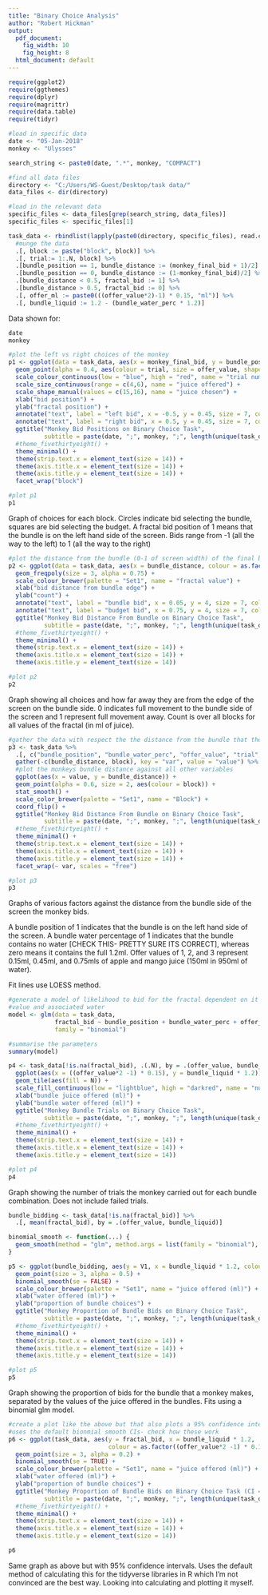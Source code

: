 ```yaml
---
title: "Binary Choice Analysis"
author: "Robert Hickman"
output:
  pdf_document:
    fig_width: 10
    fig_height: 8
  html_document: default
---
```

```r
require(ggplot2)
require(ggthemes)
require(dplyr)
require(magrittr)
require(data.table)
require(tidyr)
```

```r
#load in specific data
date <- "05-Jan-2018"
monkey <- "Ulysses"

search_string <- paste0(date, ".*", monkey, "COMPACT")

#find all data files
directory <- "C:/Users/WS-Guest/Desktop/task data/"
data_files <- dir(directory)

#load in the relevant data
specific_files <- data_files[grep(search_string, data_files)]
specific_files <- specific_files[1]

task_data <- rbindlist(lapply(paste0(directory, specific_files), read.csv, na.strings = "NaN"), idcol = "block") %>%
  #munge the data
  .[, block := paste("block", block)] %>%
  .[, trial:= 1:.N, block] %>%
  .[bundle_position == 1, bundle_distance := (monkey_final_bid + 1)/2] %>%
  .[bundle_position == 0, bundle_distance := (1-monkey_final_bid)/2] %>%
  .[bundle_distance < 0.5, fractal_bid := 1] %>%
  .[bundle_distance > 0.5, fractal_bid := 0] %>%
  .[, offer_ml := paste0(((offer_value*2)-1) * 0.15, "ml")] %>%
  .[, bundle_liquid := 1.2 - (bundle_water_perc * 1.2)]

```

Data shown for:
```r
date
monkey

```


```r
#plot the left vs right choices of the monkey
p1 <- ggplot(data = task_data, aes(x = monkey_final_bid, y = bundle_position)) +
  geom_point(alpha = 0.4, aes(colour = trial, size = offer_value, shape = as.factor(fractal_bid))) +
  scale_colour_continuous(low = "blue", high = "red", name = "trial number") +
  scale_size_continuous(range = c(4,6), name = "juice offered") +
  scale_shape_manual(values = c(15,16), name = "juice chosen") +
  xlab("bid position") +
  ylab("fractal position") +
  annotate("text", label = "left bid", x = -0.5, y = 0.45, size = 7, colour = "darkgrey") +
  annotate("text", label = "right bid", x = 0.5, y = 0.45, size = 7, colour = "darkgrey") +
  ggtitle("Monkey Bid Positions on Binary Choice Task",
          subtitle = paste(date, ";", monkey, ";", length(unique(task_data$block)), "blocks")) +
  #theme_fivethirtyeight() +
  theme_minimal() +
  theme(strip.text.x = element_text(size = 14)) +
  theme(axis.title.x = element_text(size = 14)) +
  theme(axis.title.y = element_text(size = 14)) +
  facet_wrap("block")

```

```r
#plot p1
p1
```

Graph of choices for each block. Circles indicate bid selecting the bundle, squares are bid selecting the budget. A fractal bid position of 1 means that the bundle is on the left hand side of the screen. Bids range from -1 (all the way to the left) to 1 (all the way to the right) \newpage

```r
#plot the distance from the bundle (0-1 of screen width) of the final bid
p2 <- ggplot(data = task_data, aes(x = bundle_distance, colour = as.factor(offer_ml))) +
  geom_freqpoly(size = 3, alpha = 0.75) +
  scale_colour_brewer(palette = "Set1", name = "fractal value") +
  xlab("bid distance from bundle edge") +
  ylab("count") +
  annotate("text", label = "bundle bid", x = 0.05, y = 4, size = 7, colour = "darkgrey") +
  annotate("text", label = "budget bid", x = 0.75, y = 4, size = 7, colour = "darkgrey") +
  ggtitle("Monkey Bid Distance From Bundle on Binary Choice Task",
          subtitle = paste(date, ";", monkey, ";", length(unique(task_data$block)), "blocks")) +
  #theme_fivethirtyeight() +
  theme_minimal() +
  theme(strip.text.x = element_text(size = 14)) +
  theme(axis.title.x = element_text(size = 14)) +
  theme(axis.title.y = element_text(size = 14))

```

```r
#plot p2
p2
```

Graph showing all choices and how far away they are from the edge of the screen on the bundle side. 0 indicates full movement to the bundle side of the screen and 1 represent full movement away. Count is over all blocks for all values of the fractal (in ml of juice). \newpage

```r
#gather the data with respect the the distance from the bundle that the monkey bid
p3 <- task_data %>%
  .[, c("bundle_position", "bundle_water_perc", "offer_value", "trial", "bundle_distance", "block")] %>%
  gather(-c(bundle_distance, block), key = "var", value = "value") %>%
  #plot the monkeys bundle distance against all other variables
  ggplot(aes(x = value, y = bundle_distance)) +
  geom_point(alpha = 0.6, size = 2, aes(colour = block)) +
  stat_smooth() +
  scale_color_brewer(palette = "Set1", name = "Block") +
  coord_flip() +
  ggtitle("Monkey Bid Distance From Bundle on Binary Choice Task",
          subtitle = paste(date, ";", monkey, ";", length(unique(task_data$block)), "blocks")) +
  #theme_fivethirtyeight() +
  theme_minimal() +
  theme(strip.text.x = element_text(size = 14)) +
  theme(axis.title.x = element_text(size = 14)) +
  theme(axis.title.y = element_text(size = 14)) +
  facet_wrap(~ var, scales = "free")

```

```r
#plot p3
p3
```

Graphs of various factors against the distance from the bundle side of the screen the monkey bids.

A bundle position of 1 indicates that the bundle is on the left hand side of the screen. A bundle water percentage of 1 indicates that the bundle contains no water [CHECK THIS- PRETTY SURE ITS CORRECT], whereas zero means it contains the full 1.2ml. Offer values of 1, 2, and 3 represent 0.15ml, 0.45ml, and 0.75mls of apple and mango juice (150ml in 950ml of water).

Fit lines use LOESS method. \newpage

```r
#generate a model of likelihood to bid for the fractal dependent on it's position,
#value and associated water
model <- glm(data = task_data,
             fractal_bid ~ bundle_position + bundle_water_perc + offer_value + trial,
             family = "binomial")

#summarise the parameters
summary(model)

```
\newpage


```r
p4 <- task_data[!is.na(fractal_bid), .(.N), by = .(offer_value, bundle_liquid)] %>%
  ggplot(aes(x = ((offer_value*2 -1) * 0.15), y = bundle_liquid * 1.2)) +
  geom_tile(aes(fill = N)) +
  scale_fill_continuous(low = "lightblue", high = "darkred", name = "number of trials") +
  xlab("bundle juice offered (ml)") +
  ylab("bundle water offered (ml)") +
  ggtitle("Monkey Bundle Trials on Binary Choice Task",
          subtitle = paste(date, ";", monkey, ";", length(unique(task_data$block)), "blocks")) +
  #theme_fivethirtyeight() +
  theme_minimal() +
  theme(strip.text.x = element_text(size = 14)) +
  theme(axis.title.x = element_text(size = 14)) +
  theme(axis.title.y = element_text(size = 14)) 

```

```r
#plot p4
p4
```

Graph showing the number of trials the monkey carried out for each bundle combination. Does not include failed trials. \newpage

```r
bundle_bidding <- task_data[!is.na(fractal_bid)] %>%
  .[, mean(fractal_bid), by = .(offer_value, bundle_liquid)]

binomial_smooth <- function(...) {
  geom_smooth(method = "glm", method.args = list(family = "binomial"), ...)
}

p5 <- ggplot(bundle_bidding, aes(y = V1, x = bundle_liquid * 1.2, colour = as.factor((offer_value*2 -1) * 0.15))) +
  geom_point(size = 3, alpha = 0.5) +
  binomial_smooth(se = FALSE) +
  scale_colour_brewer(palette = "Set1", name = "juice offered (ml)") +
  xlab("water offered (ml)") +
  ylab("proportion of bundle choices") +
  ggtitle("Monkey Proportion of Bundle Bids on Binary Choice Task",
          subtitle = paste(date, ";", monkey, ";", length(unique(task_data$block)), "blocks")) +
  #theme_fivethirtyeight() +
  theme_minimal() +
  theme(strip.text.x = element_text(size = 14)) +
  theme(axis.title.x = element_text(size = 14)) +
  theme(axis.title.y = element_text(size = 14)) 
```

```r
#plot p5
p5
```

Graph showing the proportion of bids for the bundle that a monkey makes, separated by the values of the juice offered in the bundles. Fits using a binomial glm model.

```r
#create a plot like the above but that also plots a 95% confidence interval
#uses the default bionmial smooth CIs- check how these work
p6 <- ggplot(task_data, aes(y = fractal_bid, x = bundle_liquid * 1.2,
                            colour = as.factor((offer_value*2 -1) * 0.15), group = offer_value)) +
  geom_point(size = 3, alpha = 0.2) +
  binomial_smooth(se = TRUE) +
  scale_colour_brewer(palette = "Set1", name = "juice offered (ml)") +
  xlab("water offered (ml)") +
  ylab("proportion of bundle choices") +
  ggtitle("Monkey Proportion of Bundle Bids on Binary Choice Task (CI = 0.95?)",
          subtitle = paste(date, ";", monkey, ";", length(unique(task_data$block)), "blocks")) +
  #theme_fivethirtyeight() +
  theme_minimal() +
  theme(strip.text.x = element_text(size = 14)) +
  theme(axis.title.x = element_text(size = 14)) +
  theme(axis.title.y = element_text(size = 14)) 

```

```r
p6
```

Same graph as above but with 95% confidence intervals. Uses the default method of calculating this for the tidyverse libraries in R which I'm not convinced are the best way. Looking into calculating and plotting it myself.


